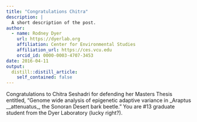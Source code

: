 ```yaml
---
title: "Congratulations Chitra"
description: |
  A short description of the post.
author:
  - name: Rodney Dyer
    url: https://dyerlab.org
    affiliation: Center for Environmental Studies
    affiliation_url: https://ces.vcu.edu
    orcid_id: 0000-0003-4707-3453
date: 2016-04-11
output:
  distill::distill_article:
    self_contained: false
---
```





Congratulations to Chitra Seshadri for defending her Masters Thesis entitled, &#8220;Genome wide analysis of epigenetic adaptive variance in _Araptus __attenuatus_, the Sonoran Desert bark beetle.&#8221; You are #13 graduate student from the Dyer Laboratory (lucky right?).
 
 
 
